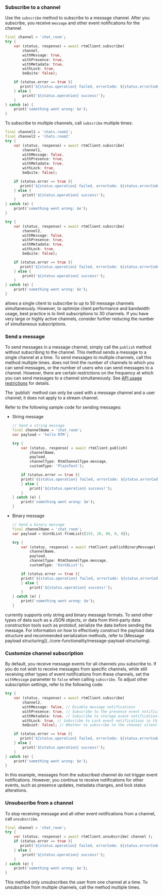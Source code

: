 <PlatformWrapper platform="flutter">

### Subscribe to a channel

Use the `subscribe` method to subscribe to a message channel. After you subscribe, you receive `message` and other event notifications for the channel.

```dart
final channel = 'chat_room';
try {
    var (status, response) = await rtmClient.subscribe(
        channel,
        withMessage: true,
        withPresence: true,
        withMetadata: true,
        withLock: true,
        beQuite: false);

    if (status.error == true ){
       print('${status.operation} failed, errorCode: ${status.errorCode}, due to ${status.reason}');
    } else {
        print('${status.operation} success!');
    }
} catch (e) {
    print('something went wrong: $e');
}
```

To subscribe to multiple channels, call `subscribe` multiple times:

```dart
final channel1 = 'chats.room1';
final channel2 = 'chats.room2'
try {
    var (status, response) = await rtmClient.subscribe(
        channel1,
        withMessage: false,
        withPresence: true,
        withMetadata: true,
        withLock: true,
        beQuite: false);

    if (status.error == true ){
       print('${status.operation} failed, errorCode: ${status.errorCode}, due to ${status.reason}');
    } else {
        print('${status.operation} success!');
    }
} catch (e) {
    print('something went wrong: $e');
}

try {
    var (status, response) = await rtmClient.subscribe(
        channel2,
        withMessage: false,
        withPresence: true,
        withMetadata: true,
        withLock: true,
        beQuite: false);

    if (status.error == true ){
       print('${status.operation} failed, errorCode: ${status.errorCode}, due to ${status.reason}');
    } else {
        print('${status.operation} success!');
    }
} catch (e) {
    print('something went wrong: $e');
}
```

<Admonition type="info">
<Vg k="SIG" /> allows a single client to subscribe to up to 50 message channels simultaneously. However, to optimize client performance and bandwidth usage, best practice is to limit subscriptions to 30 channels. If you have very large or highly active channels, consider further reducing the number of simultaneous subscriptions.
</Admonition>

### Send a message

To send messages in a message channel, simply call the `publish` method without subscribing to the channel. This method sends a message to a single channel at a time. To send messages to multiple channels, call this method multiple times. <Vg k="MESS_SDK" /> does not limit the number of channels to which you can send messages, or the number of users who can send messages to a channel. However, there are certain restrictions on the frequency at which you can send messages to a channel simultaneously. See [API usage restrictions](../reference/limitations) for details.

<Admonition type="info" title="Info">
The `publish` method can only be used with a message channel and a user channel; it does not apply to a stream channel.
</Admonition>

Refer to the following sample code for sending messages:

* String message

    ```dart
    // Send a string message
    final channelName = 'chat_room';
    var payload = 'hello RTM';

    try {
        var (status, response) = await rtmClient.publish(
            channelName,
            payload,
            channelType: RtmChannelType.message,
            customType: 'PlainText');

        if (status.error == true ){
        print('${status.operation} failed, errorCode: ${status.errorCode}, due to ${status.reason}');
        } else {
            print('${status.operation} success!');
        }
    } catch (e) {
        print('something went wrong: $e');
    }
    ```

* Binary message

    ```dart
    // Send a binary message
    final channelName = 'chat_room';
    var payload = Uint8List.fromList([155, 26, 88, 0, 0]);

    try {
        var (status, response) = await rtmClient.publishBinaryMessage(
            channelName,
            payload,
            channelType: RtmChannelType.message,
            customType: 'Uint8List');

        if (status.error == true ){
        print('${status.operation} failed, errorCode: ${status.errorCode}, due to ${status.reason}');
        } else {
            print('${status.operation} success!');
        }
    } catch (e) {
        print('something went wrong: $e');
    }
    ```

<Admonition type="info">
<Vg k="SIG" /> currently supports only string and binary message formats. To send other types of data such as a JSON objects, or data from third-party data construction tools such as protobuf, serialize the data before sending the message. For information on how to effectively construct the payload data structure and recommended serialization methods, refer to [Message payload structuring](../core-functionality/message-payload-structuring).
</Admonition>

### Customize channel subscription

By default, you receive message events for all channels you subscribe to. If you do not wish to receive messages from specific channels, while still receiving other types of event notifications from these channels, set the `withMessage` parameter to `false` when calling `subscribe`. To adjust other subscription settings, refer to the following code:

```dart
try {
    var (status, response) = await rtmClient.subscribe(
        channel2,
        withMessage: false, // Disable message notifications
        withPresence: true, // Subscribe to the presence event notifications
        withMetadata: true, // Subscribe to storage event notifications
        withLock: true, // Subscribe to Lock event notifications in this channel
        beQuiet: false); // Whether to subscribe to the channel silently

    if (status.error == true ){
       print('${status.operation} failed, errorCode: ${status.errorCode}, due to ${status.reason}');
    } else {
        print('${status.operation} success!');
    }
} catch (e) {
    print('something went wrong: $e');
}
```

In this example, messages from the subscribed channel do not trigger event notifications. However, you continue to receive notifications for other events, such as presence updates, metadata changes, and lock status alterations.

### Unsubscribe from a channel

To stop receiving message and all other event notifications from a channel, call `unsubscribe`.

```dart
final channel = 'chat_room';
try {
    var (status, response) = await rtmClient.unsubscribe( channel );
    if (status.error == true ){
       print('${status.operation} failed, errorCode: ${status.errorCode}, due to ${status.reason}');
    } else {
        print('${status.operation} success!');
    }
} catch (e) {
    print('something went wrong: $e');
}
```

This method only unsubscribes the user from one channel at a time. To unsubscribe from multiple channels, call the method multiple times.

</PlatformWrapper>
